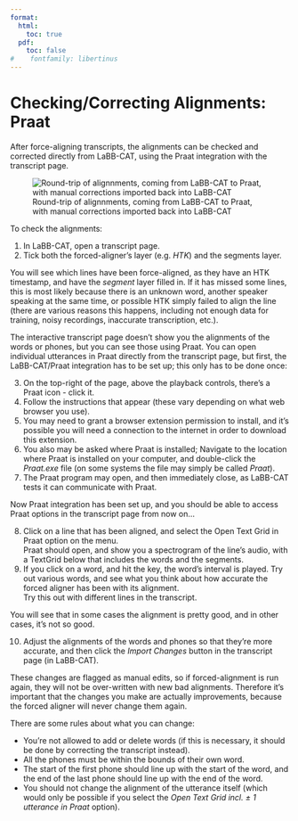 ```yaml
---
format:
  html:
    toc: true
  pdf: 
    toc: false
#    fontfamily: libertinus
---
```

# Checking/Correcting Alignments: Praat

After force-aligning transcripts, the alignments can be checked and corrected directly from LaBB-CAT, using the Praat integration with the transcript page.

![Round-trip of alignnments, coming from LaBB-CAT to Praat, with manual corrections imported back into LaBB-CAT](PraatRoundTrip.png)

To check the alignments:

(@) In LaBB-CAT, open a transcript page.
(@) Tick both the forced-aligner's layer (e.g. *HTK*) and the segments layer.  

You will see which lines have been force-aligned, as they have an HTK timestamp, and have the *segment* layer filled in. If it has missed some lines, this is most likely because there is an  unknown word, another speaker speaking at the same time, or possible HTK simply failed to  align the line (there are various reasons this happens, including not enough data for training,  noisy recordings, inaccurate transcription, etc.).

The interactive transcript page doesn't show you the alignments of the words or phones, but you can see those using Praat. You can open individual utterances in Praat directly from the transcript page, but first, the LaBB-CAT/Praat integration has to be set up; this only has to be done once:

(@) On the top-right of the page, above the playback controls, there's a Praat icon - click it.
(@) Follow the instructions that appear (these vary depending on what web browser you use).
(@) You may need to grant a browser extension permission to install, and it's possible you will need a connection to the internet in order to download this extension.
(@) You also may be asked where Praat is installed; Navigate to the location where Praat is installed on your computer, and double-click the *Praat.exe* file (on some systems the file may simply be called *Praat*).
(@) The Praat program may open, and then immediately close, as LaBB-CAT tests it can communicate with Praat.

Now Praat integration has been set up, and you should be able to access Praat options in the transcript page from now on...

(@) Click on a line that has been aligned, and select the Open Text Grid in Praat option on the menu.  
    Praat should open, and show you a spectrogram of the line's audio, with a TextGrid below that includes the words and the segments.
(@) If you click on a word, and hit the key, the word's interval is played. Try out various words, and see what you think about how accurate the forced aligner has been with its alignment.  
    Try this out with different lines in the transcript.

You will see that in some cases the alignment is pretty good, and in other cases, it's not so good.

(@) Adjust the alignments of the words and phones so that they're more accurate, and then click the *Import Changes* button in the transcript page (in LaBB-CAT).

These changes are flagged as manual edits, so if forced-alignment is run again, they will not be over-written with new bad alignments. Therefore it's important that the changes you make are actually improvements, because the forced aligner will never change them again.

There are some rules about what you can change:

- You're not allowed to add or delete words (if this is necessary, it should be done by correcting the transcript instead).
- All the phones must be within the bounds of their own word.
- The start of the first phone should line up with the start of the word, and the end of the last phone should line up with the end of the word.
- You should not change the alignment of the utterance itself (which would only be possible if you select the *Open Text Grid incl. ± 1 utterance in Praat* option).
